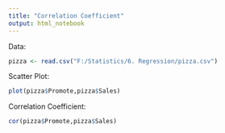 ---
title: "Correlation Coefficient"
output: html_notebook
---
Data:
```{r}
pizza <- read.csv("F:/Statistics/6. Regression/pizza.csv")
```

Scatter Plot:
```{r}
plot(pizza$Promote,pizza$Sales)
```

Correlation Coefficient:
```{r}
cor(pizza$Promote,pizza$Sales)
```


